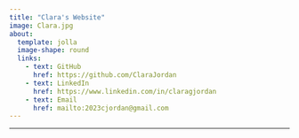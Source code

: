 ```yaml
---
title: "Clara's Website"
image: Clara.jpg
about:
  template: jolla
  image-shape: round
  links: 
    - text: GitHub
      href: https://github.com/ClaraJordan
    - text: LinkedIn
      href: https://www.linkedin.com/in/claragjordan
    - text: Email
      href: mailto:2023cjordan@gmail.com
---
```


------------------------------------------------------------------------
